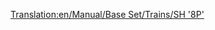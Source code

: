 [[Translation:en/Manual/Base Set/Trains/SH '8P']]
{{it/Manuale/Set base/Treni/StatLocomotive|Image=[[File:it/Manuale/Set base/Treni/Sh8p.png]]
|Name=SH "8P"
|Costo=51.562
|Velocità=144
|Peso=170 
|Potenza=1.193
|Sforzo=50.373
|Kn=495
|Annuale=4.264
|Progettata=1954
|Vita=23
|Clima=
*Temperato
|Descrizione=La locomotiva a vapore più veloce, più potente (e più costosa) in TTD clima temperato. per questi motivi i nostalgici del vapore potrebbero essere riluttanti ad aggiornarr questa locomotiva. 
|Real-life=Stranamente, questa locomotiva si basa su un prototipo unico: [https://www.wikipedia.org/wiki/BR Standard Class 8 British Railways Standard Class 8 "Duca di Gloucester"].
}} 